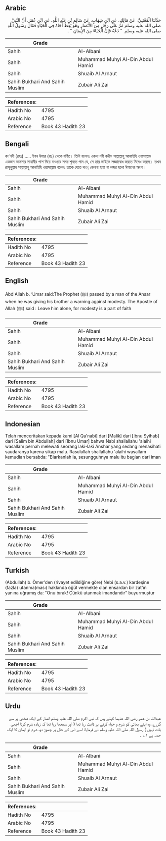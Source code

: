 ## Arabic


<div dir="rtl" lang="ar" style={{fontSize:'larger',backgroundColor:'#f8f9fa',padding:20}}>
حَدَّثَنَا الْقَعْنَبِيُّ، عَنْ مَالِكٍ، عَنِ ابْنِ شِهَابٍ، عَنْ سَالِمِ بْنِ عَبْدِ اللَّهِ، عَنِ ابْنِ عُمَرَ، أَنَّ النَّبِيَّ صلى الله عليه وسلم مَرَّ عَلَى رَجُلٍ مِنَ الأَنْصَارِ وَهُوَ يَعِظُ أَخَاهُ فِي الْحَيَاءِ فَقَالَ رَسُولُ اللَّهِ صلى الله عليه وسلم ‏ "‏ دَعْهُ فَإِنَّ الْحَيَاءَ مِنَ الإِيمَانِ ‏"‏ ‏.‏
</div>
<div style={{backgroundColor:'#f8f9fa',padding:20, marginBottom: 10}}><table> <thead> <tr> <th>Grade</th> <th></th> </tr> </thead> <tbody> <tr><td>Sahih</td><td>Al-Albani</td></tr><tr><td>Sahih</td><td>Muhammad Muhyi Al-Din Abdul Hamid</td></tr><tr><td>Sahih</td><td>Shuaib Al Arnaut</td></tr><tr><td>Sahih Bukhari And Sahih Muslim</td><td>Zubair Ali Zai</td></tr></tbody></table><table> <thead> <tr> <th>References:</th> <th></th> </tr> </thead> <tbody><tr><td>Hadith No</td><td>4795</td></tr><tr><td>Arabic No</td><td>4795</td></tr><tr><td>Reference</td><td>Book 43 Hadith 23</td></tr></tbody></table></div>

## Bengali


<div dir="ltr" lang="bn" style={{fontSize:'larger',backgroundColor:'#f8f9fa',padding:20}}>
কা'নবী (রহঃ) ..... ইবন উমার (রাঃ) থেকে বর্ণিত। তিনি বলেনঃ একদা নবী করীম সাল্লাল্লাহু আলাইহি ওয়াসাল্লাম একজন আনসার সাহাবীর পাশ দিয়ে যাওয়ার সময় শুনতে পান যে, সে তার ভাইকে লজ্জাবোধ করতে নিষেধ করছে। তখন রাসূলুল্লাহ সাল্লাল্লাহু আলাইহি ওয়াসাল্লাম বলেনঃ তাকে যেতে দাও; কেননা হায়া বা লজ্জা হলো ঈমানের অংশ।
</div>
<div style={{backgroundColor:'#f8f9fa',padding:20, marginBottom: 10}}><table> <thead> <tr> <th>Grade</th> <th></th> </tr> </thead> <tbody> <tr><td>Sahih</td><td>Al-Albani</td></tr><tr><td>Sahih</td><td>Muhammad Muhyi Al-Din Abdul Hamid</td></tr><tr><td>Sahih</td><td>Shuaib Al Arnaut</td></tr><tr><td>Sahih Bukhari And Sahih Muslim</td><td>Zubair Ali Zai</td></tr></tbody></table><table> <thead> <tr> <th>References:</th> <th></th> </tr> </thead> <tbody><tr><td>Hadith No</td><td>4795</td></tr><tr><td>Arabic No</td><td>4795</td></tr><tr><td>Reference</td><td>Book 43 Hadith 23</td></tr></tbody></table></div>

## English


<div dir="ltr" lang="en" style={{fontSize:'larger',backgroundColor:'#f8f9fa',padding:20}}>
Abd Allah b. ‘Umar said:The Prophet (ﷺ) passed by a man of the Ansar when he was giving his brother a warning against modesty. The Apostle of Allah (ﷺ) said : Leave him alone, for modesty is a part of faith
</div>
<div style={{backgroundColor:'#f8f9fa',padding:20, marginBottom: 10}}><table> <thead> <tr> <th>Grade</th> <th></th> </tr> </thead> <tbody> <tr><td>Sahih</td><td>Al-Albani</td></tr><tr><td>Sahih</td><td>Muhammad Muhyi Al-Din Abdul Hamid</td></tr><tr><td>Sahih</td><td>Shuaib Al Arnaut</td></tr><tr><td>Sahih Bukhari And Sahih Muslim</td><td>Zubair Ali Zai</td></tr></tbody></table><table> <thead> <tr> <th>References:</th> <th></th> </tr> </thead> <tbody><tr><td>Hadith No</td><td>4795</td></tr><tr><td>Arabic No</td><td>4795</td></tr><tr><td>Reference</td><td>Book 43 Hadith 23</td></tr></tbody></table></div>

## Indonesian


<div dir="ltr" lang="id" style={{fontSize:'larger',backgroundColor:'#f8f9fa',padding:20}}>
Telah menceritakan kepada kami [Al Qa'nabi] dari [Malik] dari [Ibnu Syihab] dari [Salim bin Abdullah] dari [Ibnu Umar] bahwa Nabi shallallahu 'alaihi wasallam pernah melewati seorang laki-laki Anshar yang sedang menasihati saudaranya karena sikap malu. Rasulullah shallallahu 'alaihi wasallam kemudian bersabda: "Biarkanlah ia, sesungguhnya malu itu bagian dari iman
</div>
<div style={{backgroundColor:'#f8f9fa',padding:20, marginBottom: 10}}><table> <thead> <tr> <th>Grade</th> <th></th> </tr> </thead> <tbody> <tr><td>Sahih</td><td>Al-Albani</td></tr><tr><td>Sahih</td><td>Muhammad Muhyi Al-Din Abdul Hamid</td></tr><tr><td>Sahih</td><td>Shuaib Al Arnaut</td></tr><tr><td>Sahih Bukhari And Sahih Muslim</td><td>Zubair Ali Zai</td></tr></tbody></table><table> <thead> <tr> <th>References:</th> <th></th> </tr> </thead> <tbody><tr><td>Hadith No</td><td>4795</td></tr><tr><td>Arabic No</td><td>4795</td></tr><tr><td>Reference</td><td>Book 43 Hadith 23</td></tr></tbody></table></div>

## Turkish


<div dir="ltr" lang="tr" style={{fontSize:'larger',backgroundColor:'#f8f9fa',padding:20}}>
(Abdullah) b. Ömer'den (rivayet edildiğine göre) Nebi (s.a.v.) kardeşine (fazla) utanma(ması) hakkında öğüt vermekte olan ensardan bir zat'ın yanına uğramış da: "Onu bırak! Çünkü utanmak imandandır" buyurmuştur
</div>
<div style={{backgroundColor:'#f8f9fa',padding:20, marginBottom: 10}}><table> <thead> <tr> <th>Grade</th> <th></th> </tr> </thead> <tbody> <tr><td>Sahih</td><td>Al-Albani</td></tr><tr><td>Sahih</td><td>Muhammad Muhyi Al-Din Abdul Hamid</td></tr><tr><td>Sahih</td><td>Shuaib Al Arnaut</td></tr><tr><td>Sahih Bukhari And Sahih Muslim</td><td>Zubair Ali Zai</td></tr></tbody></table><table> <thead> <tr> <th>References:</th> <th></th> </tr> </thead> <tbody><tr><td>Hadith No</td><td>4795</td></tr><tr><td>Arabic No</td><td>4795</td></tr><tr><td>Reference</td><td>Book 43 Hadith 23</td></tr></tbody></table></div>

## Urdu


<div dir="rtl" lang="ur" style={{fontSize:'larger',backgroundColor:'#f8f9fa',padding:20}}>
عبداللہ بن عمر رضی اللہ عنہما کہتے ہیں کہ نبی اکرم صلی اللہ علیہ وسلم انصار کے ایک شخص پر سے گزرے، وہ اپنے بھائی کو شرم و حیاء کرنے پر ڈانٹ رہا تھا ( اور سمجھا رہا تھا کہ زیادہ شرم کرنا اچھی بات نہیں ) رسول اللہ صلی اللہ علیہ وسلم نے فرمایا: اسے اس کے حال پر چھوڑ دو، شرم تو ایمان کا ایک حصہ ہے ۱؎ ۔
</div>
<div style={{backgroundColor:'#f8f9fa',padding:20, marginBottom: 10}}><table> <thead> <tr> <th>Grade</th> <th></th> </tr> </thead> <tbody> <tr><td>Sahih</td><td>Al-Albani</td></tr><tr><td>Sahih</td><td>Muhammad Muhyi Al-Din Abdul Hamid</td></tr><tr><td>Sahih</td><td>Shuaib Al Arnaut</td></tr><tr><td>Sahih Bukhari And Sahih Muslim</td><td>Zubair Ali Zai</td></tr></tbody></table><table> <thead> <tr> <th>References:</th> <th></th> </tr> </thead> <tbody><tr><td>Hadith No</td><td>4795</td></tr><tr><td>Arabic No</td><td>4795</td></tr><tr><td>Reference</td><td>Book 43 Hadith 23</td></tr></tbody></table></div>